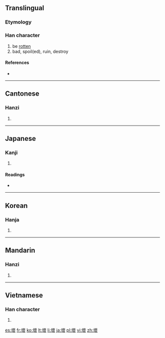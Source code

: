 {{also|坏|壊}}
==Translingual==

===Etymology===
{{Han compound|土|褱|c1=s|c2=p|t1=earth|ls=psc}}

===Han character===
{{Han char|rn=32|rad=土|as=16|sn=19|four=4413<sub>2</sub>|canj=土卜田女 (GYWV)}}

# be [[rotten]]
# bad, spoil(ed), ruin, destroy

====References====
* {{Han ref|kx=0242.030|dkj=05590|dj=0481.270|hdz=10500.020|uh=58DE|ud=22750|bh=C361|bd=50017}}

----

==Cantonese==

===Hanzi===
{{yue-hanzi|jyut=|y=waai6|sim=坏}}

# {{defn|lang=yue|sort=土16}}

----

==Japanese==

===Kanji===
{{ja-kanji|grade=|rs=土16}}

# {{defn|lang=ja|sort=土16}}

====Readings====
* {{ja-readings|on=[[かい]] (kai), [[え]] (e)|kun=[[こわす]] (kowasu)}}

----

==Korean==

===Hanja===
{{ko-hanja|hangeul=[[괴]], [[회]]|rv=goe, hoe|mr=koe, hoe}}

# {{defn|lang=ko|sort=土16}}

----

==Mandarin==

===Hanzi===
{{cmn-hanzi|sim=坏|pin=[[huài]] ([[huai4]]), [[xùn]] ([[xun4]])|wg=huai<sup>4</sup>, hsün<sup>4</sup>}}

# {{defn|lang=cmn|sort=土16}}

----

==Vietnamese==

===Han character===
{{vi-hantu|[[hoại]], [[hoải]], [[hoai]]|rs=土16}}

# {{defn|lang=vi|sort=土16}}

[[es:壞]]
[[fr:壞]]
[[ko:壞]]
[[lt:壞]]
[[li:壞]]
[[ja:壞]]
[[pl:壞]]
[[vi:壞]]
[[zh:壞]]
